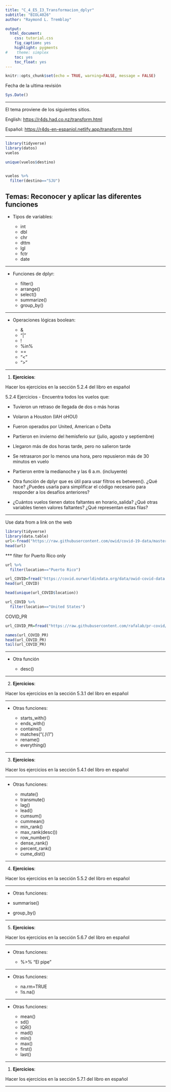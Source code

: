 ```yaml
---
title: "C_4_E5_I3_Transformacion_dplyr"
subtitle: "BIOL4026"
author: "Raymond L. Tremblay"

output:
  html_document:
    css: tutorial.css
    fig_caption: yes
    highlight: pygments
#    theme: simplex
    toc: yes
    toc_float: yes
---
```


```r
knitr::opts_chunk$set(echo = TRUE, warning=FALSE, message = FALSE)
```

```{=html}
<style>
.list-group-item.active, .list-group-item.active:focus, .list-group-item.active:hover {
    background-color: #11c1d9;
}
</style>
```


Fecha de la ultima revisión
```r

Sys.Date()
```

***


El tema proviene de los siguientes sitios.

English:
 <https://r4ds.had.co.nz/transform.html>
 
Español:
 <https://r4ds-en-espaniol.netlify.app/transform.html>
 
 
***

```r
library(tidyverse)
library(datos)
vuelos
```




```r
unique(vuelos$destino)


vuelos %>% 
  filter(destino=="SJU")
```


## Temas: Reconocer y aplicar las diferentes funciones

- Tipos de variables:
  
    - int
    - dbl
    - chr
    - dttm
    - lgl
    - fctr
    - date
 
 *** 
- Funciones de dplyr:
  
   - filter()
   - arrange()
   - select()
   - summarize()
   - group_by()
   
***  
- Operaciones lógicas boolean:
  
   - &
   - "|"
   - !
   - %in%
   - ==
   - "<"
   - ">"
   
 
***

1. **Ejercicios**:

 Hacer los ejercicios en la sección 5.2.4 del libro en español

5.2.4 Ejercicios
 - Encuentra todos los vuelos que:

 - Tuvieron un retraso de llegada de dos o más horas

 - Volaron a Houston (IAH oHOU)

 - Fueron operados por United, American o Delta

 - Partieron en invierno del hemisferio sur (julio, agosto y septiembre)

 - Llegaron más de dos horas tarde, pero no salieron tarde

 - Se retrasaron por lo menos una hora, pero repusieron más de 30 minutos en vuelo

 - Partieron entre la medianoche y las 6 a.m. (incluyente)

 - Otra función de dplyr que es útil para usar filtros es between(). ¿Qué hace? ¿Puedes usarla para simplificar el código necesario para responder a los desafíos anteriores?

 - ¿Cuántos vuelos tienen datos faltantes en horario_salida? ¿Qué otras variables tienen valores faltantes? ¿Qué representan estas filas?

***


Use data from a link on the web

```r
library(tidyverse)
library(data.table)
url<-fread("https://raw.githubusercontent.com/owid/covid-19-data/master/public/data/vaccinations/us_state_vaccinations.csv")
head(url)
```
  
*** filter for  Puerto Rico only

```r
url %>% 
  filter(location=="Puerto Rico")
```



```r
url_COVID=fread("https://covid.ourworldindata.org/data/owid-covid-data.csv")
head(url_COVID)

head(unique(url_COVID$location))

url_COVID %>% 
  filter(location=="United States")
```


COVID_PR

```r
url_COVID_PR=fread("https://raw.githubusercontent.com/rafalab/pr-covid/master/dashboard/data/DatosMortalidad.csv")

names(url_COVID_PR)
head(url_COVID_PR)
tail(url_COVID_PR)
```


***

- Otra función

  - desc()
   

***

2. **Ejercicios**:

Hacer los ejercicios en la sección 5.3.1 del libro en español

***

- Otras funciones:

  - starts_with()
  - ends_with()
  - contains()
  - matches("(.)\\1")
  - rename()
  - everything()
 
 
***

3.  **Ejercicios**:

Hacer los ejercicios en la sección 5.4.1 del libro en español

***

- Otras funciones:
 
  - mutate()
  - transmute()
  - lag()
  - lead()
  - cumsum()
  - cummean()
  - min_rank()
  - max_rank(desc())
  - row_number()
  - dense_rank()
  - percent_rank()
  - cume_dist()
  
  
***

4.  **Ejercicios**:

Hacer los ejercicios en la sección 5.5.2 del libro en español

***

- Otras funciones:

 - summarise()
 - group_by()
 

***

5.  **Ejercicios**:

Hacer los ejercicios en la sección 5.6.7 del libro en español

***

- Otras funciones:

  - %>%  "El pipe"
 

***

- Otras funciones:
 
  - na.rm=TRUE
  - !is.na()
 

***

- Otras funciones:

  - mean()
  - sd()
  - IQR()
  - mad()
  - min()
  - max()
  - first()
  - last()
  
  
***

1.  **Ejercicios**:


Hacer los ejercicios en la sección 5.7.1 del libro en español

***
 
 
 
 
   

    